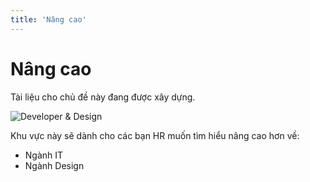 ```yaml
---
title: 'Nâng cao'
---
```



# Nâng cao

<Callout type="warning">Tài liệu cho chủ đề này đang được xây dựng.</Callout>

![Developer & Design](/designer-developer.png)

Khu vực này sẽ dành cho các bạn HR muốn tìm hiểu nâng cao hơn về:

- Ngành IT
- Ngành Design
